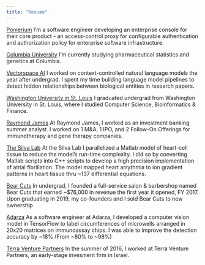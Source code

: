 ```yaml
---
title: "Resume"
---
```


[Pomerium](https://www.pomerium.com/)
I'm a software engineer developing an enterprise console for their core product - an access-control proxy for configurable authentication and authorization policy for enterprise software infrastructure.

[Columbia University](https://www.publichealth.columbia.edu/)
I'm currently studying pharmaceutical statistics and genetics at Columbia.

[Vectorspace AI](https://vectorspace.ai/)
I worked on context-controlled natural language models the year after undergrad. I spent my time building language model pipelines to detect hidden relationships between biological entities in research papers.

[Washington University in St. Louis](https://www.pomerium.com/)
I graduated undergrad from Washington University in St. Louis, where I studied Computer Science, Bioinformatics & Finance.

[Raymond James](https://www.raymondjames.com/)
At Raymond James, I worked as an investment banking summer analyst. I worked on 1 M&A, 1 IPO, and 2 Follow-On Offerings for immunotherapy and gene therapy companies.

[The Silva Lab](https://silvalab.bme.wustl.edu/new-therapeutic-approaches/)
At the Silva Lab I parallelized a Matlab model of heart-cell tissue to reduce the model's run-time complexity. I did so by converting Matlab scripts into C++ scripts to develop a high precision implementation of atrial fibrillation. The model mapped heart arrythmia to ion gradient patterns in heart tissue thru ~137 differential equations.

[Bear Cuts](https://www.youtube.com/watch?v=zlnJTrDgeHQ)
In undergrad, I founded a full-service salon & barbershop named Bear Cuts that earned ~$76,000 in revenue the first year it opened, FY 2017. Upon graduating in 2019, my co-founders and I sold Bear Cuts to new ownership

[Adarza](https://www.genomeweb.com/business-news/adarza-biosystems-raises-25-million-series-d-funding-round)
As a software engineer at Adarza, I developed a computer vision model in TensorFlow to label circumferences of microwells arranged in 20x20 matrices on immunoassay chips. I was able to improve the detection accuracy by ~18% (From ~80% to ~98%)

[Terra Venture Partners](http://www.terravp.com/)
In the summer of 2016, I worked at Terra Venture Partners, an early-stage invesment firm in Israel.